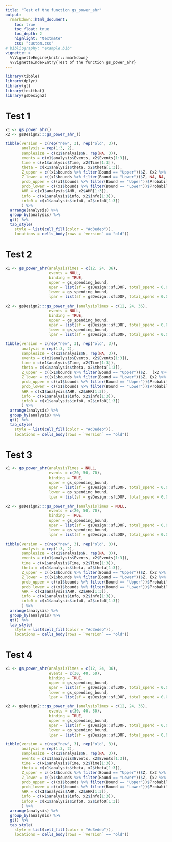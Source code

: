 ```yaml
---
title: "Test of the function gs_power_ahr"
output:
  rmarkdown::html_document:
    toc: true
    toc_float: true
    toc_depth: 2
    highlight: "textmate"
    css: "custom.css"
# bibliography: "example.bib"
vignette: >
  %\VignetteEngine{knitr::rmarkdown}
  %\VignetteIndexEntry{Test of the function gs_power_ahr}
---
```


```r
library(tibble)
library(dplyr)
library(gt)
library(testthat)
library(gsDesign2)
```

# Test 1

```r
x1 <- gs_power_ahr() 
x2 <- gsDesign2:::gs_power_ahr_() 
```

```r
tibble(version = c(rep("new", 3), rep("old", 3)),
       analysis = rep(1:3, 2),
       samplesize = c(x1$analysis$N, rep(NA, 3)),
       events = c(x1$analysis$Events, x2$Events[1:3]),
       time = c(x1$analysis$Time, x2$Time[1:3]),
       theta = c(x1$analysis$theta, x2$theta[1:3]),
       Z_upper = c((x1$bounds %>% filter(Bound == "Upper"))$Z, (x2 %>% filter(Bound == "Upper"))$Z),
       Z_lower = c((x1$bounds %>% filter(Bound == "Lower"))$Z, NA, NA, (x2 %>% filter(Bound == "Lower"))$Z),
       prob_upper = c((x1$bounds %>% filter(Bound == "Upper"))$Probability, (x2 %>% filter(Bound == "Upper"))$Probability),
       prob_lower = c((x1$bounds %>% filter(Bound == "Lower"))$Probability, NA, NA, (x2 %>% filter(Bound == "Lower"))$Probability),
       AHR = c(x1$analysis$AHR, x2$AHR[1:3]),
       info = c(x1$analysis$info, x2$info[1:3]),
       info0 = c(x1$analysis$info0, x2$info0[1:3])
       ) %>% 
  arrange(analysis) %>% 
  group_by(analysis) %>% 
  gt() %>% 
  tab_style(
    style = list(cell_fill(color = "#d3edeb")),
    locations = cells_body(rows = `version` == "old"))
```

# Test 2

```r
x1 <- gs_power_ahr(analysisTimes = c(12, 24, 36),
                   events = NULL,
                   binding = TRUE,
                   upper = gs_spending_bound,
                   upar = list(sf = gsDesign::sfLDOF, total_spend = 0.025, param = NULL, timing = NULL),
                   lower = gs_spending_bound,
                   lpar = list(sf = gsDesign::sfLDOF, total_spend = 0.025, param = NULL, timing = NULL))

x2 <- gsDesign2:::gs_power_ahr_(analysisTimes = c(12, 24, 36),
                   events = NULL,
                   binding = TRUE,
                   upper = gs_spending_bound,
                   upar = list(sf = gsDesign::sfLDOF, total_spend = 0.025, param = NULL, timing = NULL),
                   lower = gs_spending_bound,
                   lpar = list(sf = gsDesign::sfLDOF, total_spend = 0.025, param = NULL, timing = NULL))
```

```r
tibble(version = c(rep("new", 3), rep("old", 3)),
       analysis = rep(1:3, 2),
       samplesize = c(x1$analysis$N, rep(NA, 3)),
       events = c(x1$analysis$Events, x2$Events[1:3]),
       time = c(x1$analysis$Time, x2$Time[1:3]),
       theta = c(x1$analysis$theta, x2$theta[1:3]),
       Z_upper = c((x1$bounds %>% filter(Bound == "Upper"))$Z,  (x2 %>% filter(Bound == "Upper"))$Z),
       Z_lower = c((x1$bounds %>% filter(Bound == "Lower"))$Z, (x2 %>% filter(Bound == "Lower"))$Z),
       prob_upper = c((x1$bounds %>% filter(Bound == "Upper"))$Probability, (x2 %>% filter(Bound == "Upper"))$Probability),
       prob_lower = c((x1$bounds %>% filter(Bound == "Lower"))$Probability, (x2 %>% filter(Bound == "Lower"))$Probability),
       AHR = c(x1$analysis$AHR, x2$AHR[1:3]),
       info = c(x1$analysis$info, x2$info[1:3]),
       info0 = c(x1$analysis$info0, x2$info0[1:3])
       ) %>% 
  arrange(analysis) %>% 
  group_by(analysis) %>% 
  gt() %>% 
  tab_style(
    style = list(cell_fill(color = "#d3edeb")),
    locations = cells_body(rows = `version` == "old"))
```

# Test 3
```r
x1 <- gs_power_ahr(analysisTimes = NULL,
                   events = c(20, 50, 70),
                   binding = TRUE,
                   upper = gs_spending_bound,
                   upar = list(sf = gsDesign::sfLDOF, total_spend = 0.025, param = NULL, timing = NULL),
                   lower = gs_spending_bound,
                   lpar = list(sf = gsDesign::sfLDOF, total_spend = 0.025, param = NULL, timing = NULL))

x2 <- gsDesign2:::gs_power_ahr_(analysisTimes = NULL,
                   events = c(20, 50, 70),
                   binding = TRUE,
                   upper = gs_spending_bound,
                   upar = list(sf = gsDesign::sfLDOF, total_spend = 0.025, param = NULL, timing = NULL),
                   lower = gs_spending_bound,
                   lpar = list(sf = gsDesign::sfLDOF, total_spend = 0.025, param = NULL, timing = NULL))
```

```r
tibble(version = c(rep("new", 3), rep("old", 3)),
       analysis = rep(1:3, 2),
       samplesize = c(x1$analysis$N, rep(NA, 3)),
       events = c(x1$analysis$Events, x2$Events[1:3]),
       time = c(x1$analysis$Time, x2$Time[1:3]),
       theta = c(x1$analysis$theta, x2$theta[1:3]),
       Z_upper = c((x1$bounds %>% filter(Bound == "Upper"))$Z, (x2 %>% filter(Bound == "Upper"))$Z),
       Z_lower = c((x1$bounds %>% filter(Bound == "Lower"))$Z, (x2 %>% filter(Bound == "Lower"))$Z),
       prob_upper = c((x1$bounds %>% filter(Bound == "Upper"))$Probability, (x2 %>% filter(Bound == "Upper"))$Probability),
       prob_lower = c((x1$bounds %>% filter(Bound == "Lower"))$Probability,  (x2 %>% filter(Bound == "Lower"))$Probability),
       AHR = c(x1$analysis$AHR, x2$AHR[1:3]),
       info = c(x1$analysis$info, x2$info[1:3]),
       info0 = c(x1$analysis$info0, x2$info0[1:3])
       ) %>% 
  arrange(analysis) %>% 
  group_by(analysis) %>% 
  gt() %>% 
  tab_style(
    style = list(cell_fill(color = "#d3edeb")),
    locations = cells_body(rows = `version` == "old"))
```

# Test 4
```r
x1 <- gs_power_ahr(analysisTimes = c(12, 24, 36),
                   events = c(30, 40, 50),
                   binding = TRUE,
                   upper = gs_spending_bound,
                   upar = list(sf = gsDesign::sfLDOF, total_spend = 0.025, param = NULL, timing = NULL),
                   lower = gs_spending_bound,
                   lpar = list(sf = gsDesign::sfLDOF, total_spend = 0.025, param = NULL, timing = NULL))

x2 <- gsDesign2:::gs_power_ahr_(analysisTimes = c(12, 24, 36),
                   events = c(30, 40, 50),
                   binding = TRUE,
                   upper = gs_spending_bound,
                   upar = list(sf = gsDesign::sfLDOF, total_spend = 0.025, param = NULL, timing = NULL),
                   lower = gs_spending_bound,
                   lpar = list(sf = gsDesign::sfLDOF, total_spend = 0.025, param = NULL, timing = NULL))

```

```r
tibble(version = c(rep("new", 3), rep("old", 3)),
       analysis = rep(1:3, 2),
       samplesize = c(x1$analysis$N, rep(NA, 3)),
       events = c(x1$analysis$Events, x2$Events[1:3]),
       time = c(x1$analysis$Time, x2$Time[1:3]),
       theta = c(x1$analysis$theta, x2$theta[1:3]),
       Z_upper = c((x1$bounds %>% filter(Bound == "Upper"))$Z, (x2 %>% filter(Bound == "Upper"))$Z),
       Z_lower = c((x1$bounds %>% filter(Bound == "Lower"))$Z, (x2 %>% filter(Bound == "Lower"))$Z),
       prob_upper = c((x1$bounds %>% filter(Bound == "Upper"))$Probability, (x2 %>% filter(Bound == "Upper"))$Probability),
       prob_lower = c((x1$bounds %>% filter(Bound == "Lower"))$Probability,  (x2 %>% filter(Bound == "Lower"))$Probability),
       AHR = c(x1$analysis$AHR, x2$AHR[1:3]),
       info = c(x1$analysis$info, x2$info[1:3]),
       info0 = c(x1$analysis$info0, x2$info0[1:3])
       ) %>% 
  arrange(analysis) %>% 
  group_by(analysis) %>% 
  gt() %>% 
  tab_style(
    style = list(cell_fill(color = "#d3edeb")),
    locations = cells_body(rows = `version` == "old"))
```